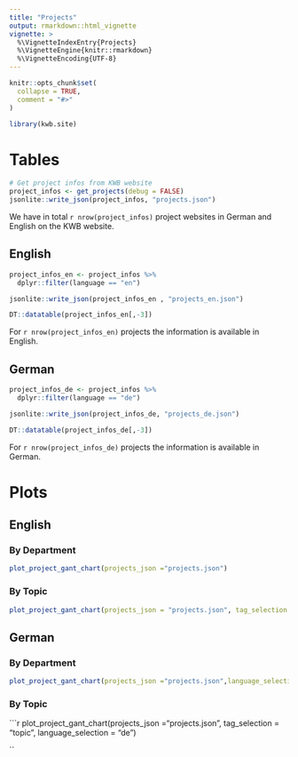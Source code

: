 ```yaml
---
title: "Projects"
output: rmarkdown::html_vignette
vignette: >
  %\VignetteIndexEntry{Projects}
  %\VignetteEngine{knitr::rmarkdown}
  %\VignetteEncoding{UTF-8}
---
```


```r
knitr::opts_chunk$set(
  collapse = TRUE,
  comment = "#>"
)
```

```r
library(kwb.site)
```


# Tables

```r
# Get project infos from KWB website
project_infos <- get_projects(debug = FALSE)
jsonlite::write_json(project_infos, "projects.json")
```

We have in total `r nrow(project_infos)` project websites in German and English 
on the KWB website.

## English

```r
project_infos_en <- project_infos %>%
  dplyr::filter(language == "en") 

jsonlite::write_json(project_infos_en , "projects_en.json")

DT::datatable(project_infos_en[,-3])

```

For `r nrow(project_infos_en)` projects the information is available in English.


## German

```r
project_infos_de <- project_infos %>%
  dplyr::filter(language == "de") 

jsonlite::write_json(project_infos_de, "projects_de.json")

DT::datatable(project_infos_de[,-3])

```

For `r nrow(project_infos_de)` projects the information is available in German.


# Plots


## English

### By Department

```r
plot_project_gant_chart(projects_json ="projects.json")

```

### By Topic

```r
plot_project_gant_chart(projects_json = "projects.json", tag_selection = "topic")
```

## German

### By Department

```r
plot_project_gant_chart(projects_json ="projects.json",language_selection = "de")

```

### By Topic

```r
plot_project_gant_chart(projects_json ="projects.json",
                        tag_selection = "topic",
                        language_selection = "de")

``
